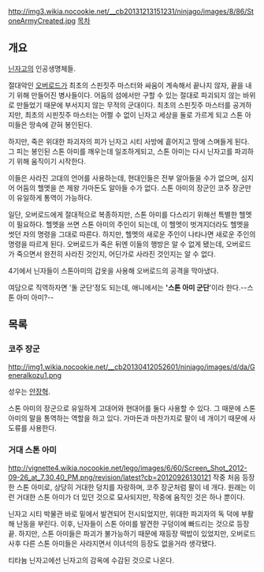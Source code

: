 http://img3.wikia.nocookie.net/__cb20131213151231/ninjago/images/8/86/StoneArmyCreated.jpg
[[목차]]

== 개요 ==
[[닌자고]]의 인공생명체들.

절대악인 [[오버로드(닌자고)|오버로드]]가 최초의 스핀짓주 마스터와 싸움이 계속해서 끝나지 않자, 끝을 내기 위해 만들어진 병사들이다. 어둠의 섬에서만 구할 수 있는 절대로 파괴되지 않는 바위로 만들었기 때문에 부서지지 않는 무적의 군대이다. 최초의 스핀짓주 마스터를 공겨하지만, 최초의 시핀짓주 마스터는 어쩔 수 없이 닌자고 세상을 둘로 가르게 되고 스톤 아미들은 땅속에 갇혀 봉인된다.

하지만, 죽은 위대한 파괴자의 피가 닌자고 시티 사방에 흩어지고 땅에 스며들게 된다. 그 피는 봉인된 스톤 아미를 깨우는데 일조하게되고, 스톤 아미는 다시 닌자고를 파괴하기 위해 움직이기 시작한다.

이들은 사라진 고대의 언어를 사용하는데, 현대인들은 전부 알아들을 수가 없으며, 심지어 어둠의 헬멧을 쓴 제왕 가마돈도 알아들 수가 없다. 스톤 아미의 장군인 코주 장군만이 유일하게 통역이 가능하다.

일단, 오버로드에게 절대적으로 복종하지만, 스톤 아미를 다스리기 위해선 특별한 헬멧이 필요하다. 헬멧을 쓰면 스톤 아미의 주인이 되는데, 이 헬멧이 벗겨지더라도 헬멧을 썻던 자의 명령을 그대로 따른다. 하지만, 헬멧의 새로운 주인이 나타나면 새로운 주인의 명령을 따르게 된다. 오버로드가 죽은 뒤엔 이들의 행방은 알 수 없게 됐는데, 오버로드가 죽으면서 완전히 사라진 것인지, 어딘가로 사라진 것인지는 알 수 없다.

4기에서 닌자들이 스톤아미의 갑옷을 사용해 오버로드의 공격을 막아냈다. 

여담으로 직역하자면 '돌 군단'정도 되는데, 애니에서는 ''''스톤 아미 군단''''이라 한다.--스톤 아미 아미?--
== 목록 ==
=== 코주 장군 ===
http://img1.wikia.nocookie.net/__cb20130412052601/ninjago/images/d/da/Generalkozu1.png

성우는 [[안장혁]].

스톤 아미의 장군으로 유일하게 고대어와 현대어를 둘다 사용할 수 있다. 그 때문에 스톤 아미의 말을 통역하는 역할을 하고 있다. 가마돈과 마찬가지로 팔이 네 개이기 때문에 사도류를 사용한다.

=== 거대 스톤 아미 ===
http://vignette4.wikia.nocookie.net/lego/images/6/60/Screen_Shot_2012-09-26_at_7.30.40_PM.png/revision/latest?cb=20120926130121
작중 처음 등장한 스톤 아미로, 상당히 거대한 덩치를 자랑하며, 코주 장군처럼 팔이 네 개다.
원래는 이런 거대한 스톤 아미가 더 있던 것으로 묘사되지만, 작중에 움직인 것은 하나 뿐이다.

닌자고 시티 박물관 바로 밑에서 발견되어 전시되었지만, 위대한 파괴자의 독 덕에 부활해 난동을 부린다. 이후, 닌자들이 스톤 아미를 발견한 구덩이에 빠드리는 것으로 등장 끝. 하지만, 스톤 아미들은 파괴가 불가능하기 때문에 재등장 떡밥이 있었지만, 오버로드 사후 다른 스톤 아미들은 사라지면서 이녀석의 등장도 없을거라 생각됐다.

티타늄 닌자고에선 닌자고의 감옥에 수감된 것으로 나온다.
